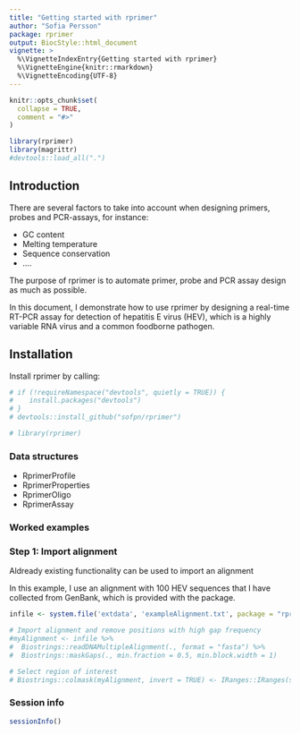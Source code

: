 ```yaml
---
title: "Getting started with rprimer"
author: "Sofia Persson"
package: rprimer
output: BiocStyle::html_document
vignette: >
  %\VignetteIndexEntry{Getting started with rprimer}
  %\VignetteEngine{knitr::rmarkdown}
  %\VignetteEncoding{UTF-8}
---
```


```r
knitr::opts_chunk$set(
  collapse = TRUE,
  comment = "#>"
)
```

```r
library(rprimer)
library(magrittr)
#devtools::load_all(".")

```

## Introduction 

There are several factors to take into account when designing primers, probes and PCR-assays, for instance:  

* GC content
* Melting temperature
* Sequence conservation 
* ....

The purpose of rprimer is to automate primer, probe and PCR assay design as much as possible. 

In this document, I demonstrate how to use rprimer by designing a real-time RT-PCR assay for detection of hepatitis E virus (HEV), which is a highly variable RNA virus and a common foodborne pathogen. 

## Installation

Install rprimer by calling: 

```r
# if (!requireNamespace("devtools", quietly = TRUE)) {
#    install.packages("devtools")
# }
# devtools::install_github("sofpn/rprimer")

# library(rprimer)
```

### Data structures

* RprimerProfile
* RprimerProperties 
* RprimerOligo
* RprimerAssay 

### Worked examples 

### Step 1: Import alignment 
Aldready existing functionality can be used to import an alignment 

In this example, I use an alignment with 100 HEV sequences that I have collected from GenBank, which is provided with the package. 

```r
infile <- system.file('extdata', 'exampleAlignment.txt', package = "rprimer")
```

```r
# Import alignment and remove positions with high gap frequency
#myAlignment <- infile %>%
#  Biostrings::readDNAMultipleAlignment(., format = "fasta") %>%
#  Biostrings::maskGaps(., min.fraction = 0.5, min.block.width = 1)

# Select region of interest
# Biostrings::colmask(myAlignment, invert = TRUE) <- IRanges::IRanges(start = 1000, end = 5000)

```



### Session info

```r
sessionInfo()
```


